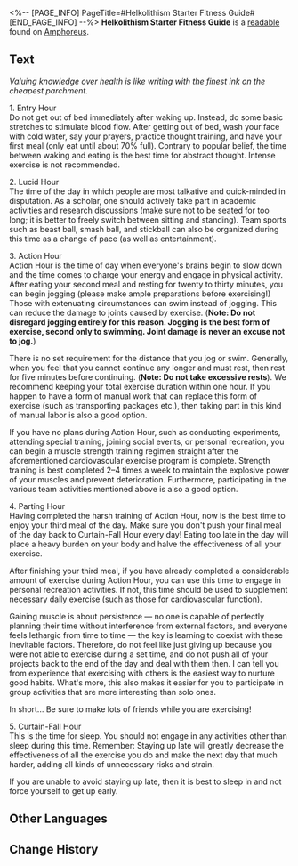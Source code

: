 <%-- [PAGE_INFO]
PageTitle=#Helkolithism Starter Fitness Guide#
[END_PAGE_INFO] --%>
{{Readable Infobox
|id           = 482
|partIds      = 190795
|title        = 
|image        = Item Helkolithism Starter Fitness Guide.png
|world        = Amphoreus
|parts        = 1
|author       = <!--to be added-->
|description  = It seems to be a fitness guide created for newbie Helkolithists by the Grove of Epiphany.
|part1        = Helkolithism Starter Fitness Guide
|source1      = {{cx|Source missing}}
|characters   = 
|factions     = 
}}
'''Helkolithism Starter Fitness Guide''' is a [[readable]] found on [[Amphoreus]].
<!--
==Location==
{{Map Embed|<map name>|<marker id>}}
-->
==Text==
''Valuing knowledge over health is like writing with the finest ink on the cheapest parchment.''

1. Entry Hour<br />Do not get out of bed immediately after waking up. Instead, do some basic stretches to stimulate blood flow. After getting out of bed, wash your face with cold water, say your prayers, practice thought training, and have your first meal (only eat until about 70% full). Contrary to popular belief, the time between waking and eating is the best time for abstract thought. Intense exercise is not recommended.

2. Lucid Hour<br />The time of the day in which people are most talkative and quick-minded in disputation. As a scholar, one should actively take part in academic activities and research discussions (make sure not to be seated for too long; it is better to freely switch between sitting and standing). Team sports such as beast ball, smash ball, and stickball can also be organized during this time as a change of pace (as well as entertainment).

3. Action Hour<br />Action Hour is the time of day when everyone's brains begin to slow down and the time comes to charge your energy and engage in physical activity. After eating your second meal and resting for twenty to thirty minutes, you can begin jogging (please make ample preparations before exercising!) Those with extenuating circumstances can swim instead of jogging. This can reduce the damage to joints caused by exercise. ('''Note: Do not disregard jogging entirely for this reason. Jogging is the best form of exercise, second only to swimming. Joint damage is never an excuse not to jog.''')

There is no set requirement for the distance that you jog or swim. Generally, when you feel that you cannot continue any longer and must rest, then rest for five minutes before continuing. ('''Note: Do not take excessive rests'''). We recommend keeping your total exercise duration within one hour. If you happen to have a form of manual work that can replace this form of exercise (such as transporting packages etc.), then taking part in this kind of manual labor is also a good option.

If you have no plans during Action Hour, such as conducting experiments, attending special training, joining social events, or personal recreation, you can begin a muscle strength training regimen straight after the aforementioned cardiovascular exercise program is complete. Strength training is best completed 2–4 times a week to maintain the explosive power of your muscles and prevent deterioration. Furthermore, participating in the various team activities mentioned above is also a good option.

4. Parting Hour<br />Having completed the harsh training of Action Hour, now is the best time to enjoy your third meal of the day. Make sure you don't push your final meal of the day back to Curtain-Fall Hour every day! Eating too late in the day will place a heavy burden on your body and halve the effectiveness of all your exercise.

After finishing your third meal, if you have already completed a considerable amount of exercise during Action Hour, you can use this time to engage in personal recreation activities. If not, this time should be used to supplement necessary daily exercise (such as those for cardiovascular function).

Gaining muscle is about persistence &mdash; no one is capable of perfectly planning their time without interference from external factors, and everyone feels lethargic from time to time &mdash; the key is learning to coexist with these inevitable factors. Therefore, do not feel like just giving up because you were not able to exercise during a set time, and do not push all of your projects back to the end of the day and deal with them then. I can tell you from experience that exercising with others is the easiest way to nurture good habits. What's more, this also makes it easier for you to participate in group activities that are more interesting than solo ones.

In short... Be sure to make lots of friends while you are exercising!

5. Curtain-Fall Hour<br />This is the time for sleep. You should not engage in any activities other than sleep during this time. Remember: Staying up late will greatly decrease the effectiveness of all the exercise you do and make the next day that much harder, adding all kinds of unnecessary risks and strain.

If you are unable to avoid staying up late, then it is best to sleep in and not force yourself to get up early.

<!--
==Trivia==
* 
-->
==Other Languages==
{{Other Languages
|en   = Helkolithism Starter Fitness Guide
|zhs  = 曳石学派新人健身指南
|zht  = 曳石學派新人健身指南
|ja   = 牽石学派の新人用鍛錬指南書
|ko   = 헬코리토 학파 신입 운동 가이드
|es   = Guía de ejercicio para principiantes de la Escuela Arrastrapiedras
|fr   = Guide de fitness pour les débutants en helcolithisme
|ru   = Список рекомендаций для новичков Школы камненосцев
|th   = คู่มือการออกกำลังกาย สำหรับมือใหม่จากสำนักเคลื่อนศิลา
|vi   = Hướng Dẫn Tập Thể Dục Cho Người Mới Của Học Phái Kéo Đá
|de   = Fitness-Leitfaden für neue Helkolithisten
|id   = Panduan Olahraga untuk Pemula di Sekolah Penarikan Batu
|pt   = Guia Fitness de Helcolitismo para Iniciantes
}}

==Change History==
{{Change History|3.1}}